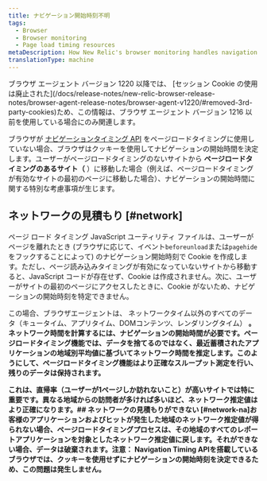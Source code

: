 ```yaml
---
title: ナビゲーション開始時刻不明
tags:
  - Browser
  - Browser monitoring
  - Page load timing resources
metaDescription: How New Relic's browser monitoring handles navigation start time when the navigation timing API is unavailable.
translationType: machine
---
```


<Callout variant="important">
  ブラウザ エージェント バージョン 1220 以降では、 [セッション Cookie の使用は廃止された](/docs/release-notes/new-relic-browser-release-notes/browser-agent-release-notes/browser-agent-v1220/#removed-3rd-party-cookies)ため、この情報は、ブラウザ エージェント バージョン 1216 以前を使用している場合にのみ関連します。
</Callout>

ブラウザが [ナビゲーションタイミング API](/docs/browser/new-relic-browser/browser-agent-apis/navigation-timing-api) をページロードタイミングに使用していない場合、ブラウザはクッキーを使用してナビゲーションの開始時間を決定します。ユーザーがページロードタイミングのないサイトから **ページロードタイミングのあるサイト（** ）に移動した場合（例えば、ページロードタイミングが有効なサイトの最初のページに移動した場合）、ナビゲーションの開始時間に関する特別な考慮事項が生じます。

## ネットワークの見積もり [#network]

ページ ロード タイミング JavaScript ユーティリティ ファイルは、ユーザーがページを離れたとき (ブラウザに応じて、イベント`beforeunload`または`pagehide`をフックすることによって) のナビゲーション開始時刻で Cookie を作成します。ただし、ページ読み込みタイミングが有効になっていないサイトから移動すると、JavaScript コードが存在せず、Cookie は作成されません。次に、ユーザーがサイトの最初のページにアクセスしたときに、Cookie がないため、ナビゲーションの開始時刻を特定できません。

この場合、ブラウザエージェントは、 ネットワークタイム以外のすべてのデータ（キュータイム、アプリタイム、DOMコンテンツ、レンダリングタイム） **。ネットワーク時間を計算するには、ナビゲーションの開始時間が必要です。ページロードタイミング機能では、データを捨てるのではなく、最近蓄積されたアプリケーションの地域別平均値に基づいてネットワーク時間を推定します。このようにして、ページロードタイミング機能はより正確なスループット測定を行い、残りのデータは保持されます。**

**これは、直帰率（ユーザーが1ページしか訪れないこと）が高いサイトでは特に重要です。異なる地域からの訪問者が多ければ多いほど、ネットワーク推定値はより正確になります。## ネットワークの見積もりができない [#network-na]お客様のアプリケーションおよびヒットが発生した地域のネットワーク推定値が得られない場合、ページロードタイミングプロセスは、その地域のすべてのレポートアプリケーションを対象としたネットワーク推定値に戻します。それができない場合、データは破棄されます。**注意：** Navigation Timing APIを搭載しているブラウザでは、クッキーを使用せずにナビゲーションの開始時刻を決定できるため、この問題は発生しません。**